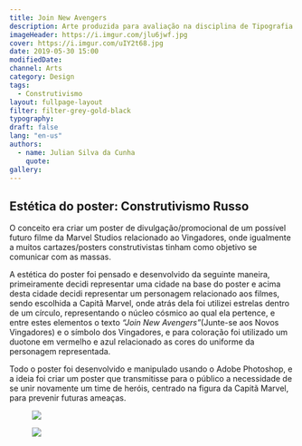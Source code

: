 ```yaml
---
title: Join New Avengers
description: Arte produzida para avaliação na disciplina de Tipografia 1, do curso de Design Digital.
imageHeader: https://i.imgur.com/jlu6jwf.jpg
cover: https://i.imgur.com/uIY2t68.jpg
date: 2019-05-30 15:00
modifiedDate:
channel: Arts
category: Design
tags:
  - Construtivismo
layout: fullpage-layout
filter: filter-grey-gold-black
typography:
draft: false
lang: "en-us"
authors:
  - name: Julian Silva da Cunha
    quote:
gallery:
---
```


## Estética do poster: Construtivismo Russo

O conceito era criar um poster de divulgação/promocional de um possível futuro filme da Marvel Studios relacionado ao Vingadores, onde igualmente a muitos cartazes/posters construtivistas tinham como objetivo se comunicar com as massas.

A estética do poster foi pensado e desenvolvido da seguinte maneira, primeiramente decidi representar uma cidade na base do poster e acima desta cidade decidi representar um personagem relacionado aos filmes, sendo escolhida a Capitã Marvel, onde atrás dela foi utilizei estrelas dentro de um círculo, representando o núcleo cósmico ao qual ela pertence, e entre estes elementos o texto _“Join New Avengers”_(Junte-se aos Novos Vingadores) e o símbolo dos Vingadores, e para coloração foi utilizado um duotone em vermelho e azul relacionado as cores do uniforme da personagem representada.

Todo o poster foi desenvolvido e manipulado usando o Adobe Photoshop, e a ideia foi criar um poster que transmitisse para o público a necessidade de se unir novamente um time de heróis, centrado na figura da Capitã Marvel, para prevenir futuras ameaças.

<figure className="mb-6">
  <img src="https://i.imgur.com/jlu6jwf.jpg" className="max-w-full mx-auto block"/>
</figure>

<figure className="mb-6">
  <img src="https://i.imgur.com/SG2navJ.jpg" className="max-w-full mx-auto block"/>
</figure>
